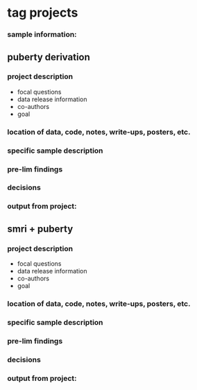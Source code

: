 # tag projects

### sample information: 

## puberty derivation 

### project description
- focal questions 
- data release information
- co-authors
- goal 

### location of data, code, notes, write-ups, posters, etc.

### specific sample description 

### pre-lim findings 

### decisions

### output from project:

## smri + puberty 

### project description
- focal questions 
- data release information
- co-authors
- goal 

### location of data, code, notes, write-ups, posters, etc.

### specific sample description 

### pre-lim findings 

### decisions

### output from project: